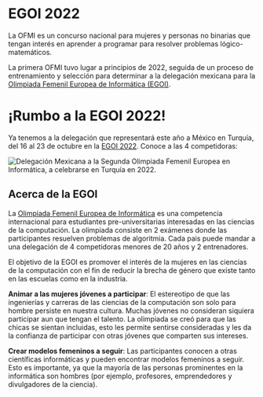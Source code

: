 # EGOI 2022

La OFMI es un concurso nacional para mujeres y personas no binarias que tengan interés en aprender a programar para resolver problemas lógico-matemáticos.

La primera OFMI tuvo lugar a principios de 2022, seguida de un proceso de entrenamiento y selección para determinar a la delegación mexicana para la
[Olimpiada Femenil Europea de Informática (EGOI)](https://egoi.ch/).

# ¡Rumbo a la EGOI 2022!

Ya tenemos a la delegación que representará este año a México en Turquía, del 16 al 23 de octubre en la [EGOI 2022](https://ubilo.tubitak.gov.tr/egoi2022/).
Conoce a las 4 competidoras:

![Delegación Mexicana a la Segunda Olimpiada Femenil Europea en Informática, a celebrarse en Turquía en 2022.](/assets/egoi2022.png)

## Acerca de la EGOI

La [Olimpiada Femenil Europea de Informática](https://egoi.org/) es una competencia internacional para estudiantes pre-universitarias interesadas en las ciencias de la computación. La olimpiada consiste en 2 exámenes donde las participantes resuelven problemas de algoritmia. Cada pais puede mandar a una delegación de 4 competidoras menores de 20 años y 2 entrenadores.

El objetivo de la EGOI es promover el interés de la mujeres en las ciencias de la computación con el fin de reducir la brecha de género que existe tanto en las escuelas como en la industria.

**Animar a las mujeres jóvenes a participar**: El estereotipo de que las ingenierías y carreras de las ciencias de la computación son solo para hombre persiste en nuestra cultura. Muchas jóvenes no consideran siquiera participar aun que tengan el talento. La olimpiada se creó para que las chicas se sientan incluidas, esto les permite sentirse consideradas y les da la confianza de participar con otras jóvenes que comparten sus intereses.

**Crear modelos femeninos a seguir**: Las participantes conocen a otras científicas informáticas y pueden encontrar modelos femeninos a seguir. Esto es importante, ya que la mayoría de las personas prominentes en la informática son hombres (por ejemplo, profesores, emprendedores y divulgadores de la ciencia).
